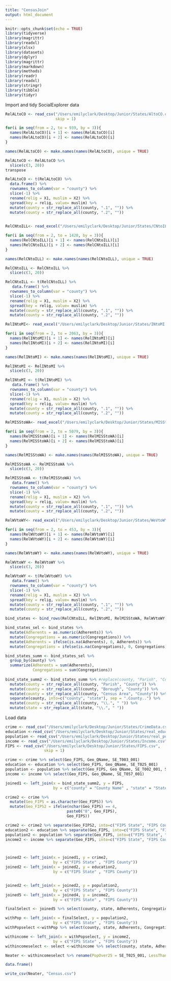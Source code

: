 ```yaml
---
title: "CensusJoin"
output: html_document
---
```


```r
knitr::opts_chunk$set(echo = TRUE)
library(tidyverse)
library(magrittr)
library(readxl)
library(xlsx)
library(datasets)
library(dplyr)
library(magrittr)
library(markdown)
library(methods)
library(readr)
library(readxl)
library(stringr)
library(tibble)
library(tidyr)

```

Import and tidy SocialExplorer data


```r

RelALtoCO <- read_csv("/Users/emilyclark/Desktop/Junior/States/AltoCO.csv",
                      skip = 1)

for(i in seq(from = 2, to = 939, by = 3)){
  names(RelALtoCO)[i + 1] <- names(RelALtoCO)[i]
  names(RelALtoCO)[i + 2] <- names(RelALtoCO)[i]
}

names(RelALtoCO) <- make.names(names(RelALtoCO), unique = TRUE)

RelALtoCO <- RelALtoCO %>% 
  slice(c(3, 20))
transpose

RelALtoCO <- t(RelALtoCO) %>%
  data.frame() %>% 
  rownames_to_column(var = "county") %>%
  slice(-1) %>% 
  rename(relig = X1, muslim = X2) %>%
  spread(key = relig, value= muslim) %>%
  mutate(county = str_replace_all(county, ".1", "")) %>% 
  mutate(county = str_replace_all(county, ".2", ""))
  


```



```r

RelCNtoILL<- read_excel("/Users/emilyclark/Desktop/Junior/States/CNtoILL.xlsx", skip = 1, sheet = "Sheet1")

for(i in seq(from = 2, to = 1420, by = 3)){
  names(RelCNtoILL)[i + 1] <- names(RelCNtoILL)[i]
  names(RelCNtoILL)[i + 2] <- names(RelCNtoILL)[i]
}

names(RelCNtoILL) <- make.names(names(RelCNtoILL), unique = TRUE)

RelCNtoILL <- RelCNtoILL %>% 
  slice(c(3, 20))

RelCNtoILL <- t(RelCNtoILL) %>%
   data.frame() %>% 
  rownames_to_column(var = "county") %>%
  slice(-1) %>% 
  rename(relig = X1, muslim = X2) %>%
  spread(key = relig, value= muslim) %>%
  mutate(county = str_replace_all(county, ".1", "")) %>% 
  mutate(county = str_replace_all(county, ".2", "")) 
```

```r

RelINtoMI<- read_excel("/Users/emilyclark/Desktop/Junior/States/INtoMI.xlsx", skip = 1, sheet = "Sheet1")

for(i in seq(from = 2, to = 2063, by = 3)){
  names(RelINtoMI)[i + 1] <- names(RelINtoMI)[i]
  names(RelINtoMI)[i + 2] <- names(RelINtoMI)[i]
}

names(RelINtoMI) <- make.names(names(RelINtoMI), unique = TRUE)

RelINtoMI <- RelINtoMI %>% 
  slice(c(3, 20))

RelINtoMI <- t(RelINtoMI) %>%
   data.frame() %>% 
  rownames_to_column(var = "county") %>%
  slice(-1) %>% 
  rename(relig = X1, muslim = X2) %>%
  spread(key = relig, value= muslim) %>%
  mutate(county = str_replace_all(county, ".1", "")) %>% 
  mutate(county = str_replace_all(county, ".2", "")) 

```


```r
RelMISStoWA<- read_excel("/Users/emilyclark/Desktop/Junior/States/MISStoWA.xlsx", skip = 1, sheet = "Sheet1")

for(i in seq(from = 2, to = 5079, by = 3)){
  names(RelMISStoWA)[i + 1] <- names(RelMISStoWA)[i]
  names(RelMISStoWA)[i + 2] <- names(RelMISStoWA)[i]
}

names(RelMISStoWA) <- make.names(names(RelMISStoWA), unique = TRUE)

RelMISStoWA <- RelMISStoWA %>% 
  slice(c(3, 20))

RelMISStoWA <- t(RelMISStoWA) %>%
   data.frame() %>% 
  rownames_to_column(var = "county") %>%
  slice(-1) %>% 
  rename(relig = X1, muslim = X2) %>%
  spread(key = relig, value= muslim) %>%
  mutate(county = str_replace_all(county, ".1", "")) %>% 
  mutate(county = str_replace_all(county, ".2", "")) 

```

```r
RelWVtoWY<- read_excel("/Users/emilyclark/Desktop/Junior/States/WeVtoWY.xlsx", skip = 1, sheet = "Sheet1")

for(i in seq(from = 2, to = 453, by = 3)){
  names(RelWVtoWY)[i + 1] <- names(RelWVtoWY)[i]
  names(RelWVtoWY)[i + 2] <- names(RelWVtoWY)[i]
}

names(RelWVtoWY) <- make.names(names(RelWVtoWY), unique = TRUE)

RelWVtoWY <- RelWVtoWY %>% 
  slice(c(3, 20))

RelWVtoWY <- t(RelWVtoWY) %>%
   data.frame() %>% 
  rownames_to_column(var = "county") %>%
  slice(-1) %>% 
  rename(relig = X1, muslim = X2) %>%
  spread(key = relig, value= muslim) %>%
  mutate(county = str_replace_all(county, ".1", "")) %>% 
  mutate(county = str_replace_all(county, ".2", "")) 

```



```r

bind_states <- bind_rows(RelCNtoILL, RelINtoMI, RelMISStoWA, RelWVtoWY, RelALtoCO)

bind_states_sel <- bind_states %>% 
  mutate(Adherents = as.numeric(Adherents)) %>% 
  mutate(Congregations = as.numeric(Congregations)) %>% 
  mutate(Adherents = ifelse(is.na(Adherents), 0, Adherents)) %>% 
  mutate(Congregations = ifelse(is.na(Congregations), 0, Congregations))

bind_states_summ <- bind_states_sel %>% 
  group_by(county) %>% 
  summarize(Adherents = sum(Adherents),
            Congregations = sum(Congregations))
  
bind_state_summ2 <- bind_states_summ %>% #replace(county, "Parish", "County")
  mutate(county = str_replace_all(county, "Parish", "County")) %>%
  mutate(county = str_replace_all(county, "Borough", "County")) %>%
  mutate(county = str_replace_all(county, "Census Area", "County")) %>%
  separate(county, into=c("county", "state"), sep = ".County..") %>% 
  mutate(county = str_replace_all(county, "\\.", " ")) %>%
  mutate(state = str_replace_all(state, "\\.", " "))


```

Load data

```r
crime <- read_csv("/Users/emilyclark/Desktop/Junior/States/CrimeData.csv")
education <-read_csv("/Users/emilyclark/Desktop/Junior/States/real_education.csv")
population <- read_csv("/Users/emilyclark/Desktop/Junior/States/real_pop.csv")
income <- read_csv("/Users/emilyclark/Desktop/Junior/States/Income.csv")
FIPS <- read_csv("/Users/emilyclark/Desktop/Junior/States/FIPS.csv",
                 skip = 1)

```

```r
crime <- crime %>% select(Geo_FIPS, Geo_QName, SE_T003_001)
education <- education %>% select(Geo_FIPS, Geo_QName, SE_T025_001)
population <- population %>% select(Geo_FIPS, Geo_QName, SE_T002_001, SE_T002_002)
income <- income %>% select(Geo_FIPS, Geo_QName, SE_T057_001)


```



```r
joined1 <- left_join(x = bind_state_summ2, y = FIPS, 
                     by = c("county" = "County Name" , "state" = "State"))

crime2 <- crime %>%
  mutate(Geo_FIPS = as.character(Geo_FIPS)) %>% 
  mutate(Geo_FIPS2 = ifelse(nchar(Geo_FIPS) == 4,
                           paste0("0", Geo_FIPS),
                           Geo_FIPS))

crime2 <- crime2 %>% separate(Geo_FIPS2, into=c("FIPS State", "FIPS County"), sep = 2, remove = TRUE)
education2 <- education %>% separate(Geo_FIPS, into=c("FIPS State", "FIPS County"), sep = 2, remove = TRUE)
population2 <- population %>% separate(Geo_FIPS, into=c("FIPS State", "FIPS County"), sep = 2, remove = TRUE)
income2 <- income %>% separate(Geo_FIPS, into=c("FIPS State", "FIPS County"), sep = 2, remove = TRUE)




```

```r
joined2 <- left_join(x = joined1, y = crime2, 
                     by = c("FIPS State" , "FIPS County"))
joined2 <- left_join(x = joined2, y = education2, 
                     by = c("FIPS State" , "FIPS County"))


joined2 <- left_join(x = joined2, y = population2, 
                     by = c("FIPS State" , "FIPS County"))
joined5 <- left_join(x = joined4, y = income2, 
                     by = c("FIPS State" , "FIPS County"))


```


```r

finalSelect <- joined5 %>% select(county, state, Adherents, Congregations, `FIPS State`, `FIPS County`, Geo_FIPS, SE_T003_001, SE_T025_001, SE_T025_002)

withPop <- left_join(x = finalSelect, y = population2, 
                     by = c("FIPS State" , "FIPS County"))
withPopselect <-withPop %>% select(county, state, Adherents, Congregations, `FIPS State`, `FIPS County`, Geo_FIPS, SE_T003_001, SE_T025_001, SE_T025_002, SE_T002_001, SE_T002_002)

withincome <- left_join(x = withPopselect, y = income2, 
                     by = c("FIPS State" , "FIPS County"))
withincomeselect <- select <-withincome %>% select(county, state, Adherents, Congregations, `FIPS State`, `FIPS County`, Geo_FIPS, SE_T003_001, SE_T025_001, SE_T025_002, SE_T002_001, SE_T002_002, SE_T057_001)
```

```r

Neater <- withincomeselect %>% rename(PopOver25 = SE_T025_001, LessThanHS25yrs = SE_T025_002, NumViolentCrime = SE_T003_001, TotalPop = SE_T002_001, PopDens = SE_T002_002, MedIncome = SE_T057_001 ) 
```

```r
data.frame()

```

```r
write_csv(Neater, "Census.csv")

```